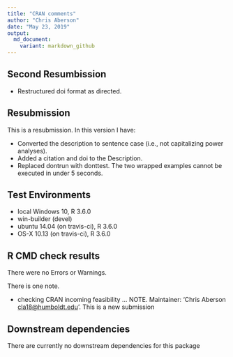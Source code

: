 ---
title: "CRAN comments"
author: "Chris Aberson"
date: "May 23, 2019"
output: 
  md_document:
    variant: markdown_github
---

## Second Resumbission  

* Restructured doi format as directed.  

## Resubmission  

This is a resubmission. In this version I have:

* Converted the description to sentence case (i.e., not capitalizing power analyses).    
* Added a citation and doi to the Description.  
* Replaced dontrun with donttest. The two wrapped examples cannot be executed in under 5 seconds.  

## Test Environments
* local Windows 10, R 3.6.0  
* win-builder (devel)  
* ubuntu 14.04 (on travis-ci), R 3.6.0  
* OS-X 10.13 (on travis-ci), R 3.6.0

## R CMD check results

There were no Errors or Warnings.  

There is one note.  

* checking CRAN incoming feasibility ... NOTE. Maintainer: 'Chris Aberson <cla18@humboldt.edu>'. This is a new submission

## Downstream dependencies

There are currently no downstream dependencies for this package
